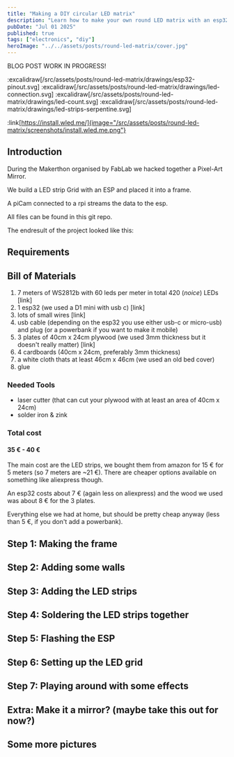 ```yaml
---
title: "Making a DIY circular LED matrix"
description: "Learn how to make your own round LED matrix with an esp32 and WLED"
pubDate: "Jul 01 2025"
published: true
tags: ["electronics", "diy"]
heroImage: "../../assets/posts/round-led-matrix/cover.jpg"
---
```


BLOG POST WORK IN PROGRESS!


:excalidraw[/src/assets/posts/round-led-matrix/drawings/esp32-pinout.svg]
:excalidraw[/src/assets/posts/round-led-matrix/drawings/led-connection.svg]
:excalidraw[/src/assets/posts/round-led-matrix/drawings/led-count.svg]
:excalidraw[/src/assets/posts/round-led-matrix/drawings/led-strips-serpentine.svg]


:link[https://install.wled.me/]{image="/src/assets/posts/round-led-matrix/screenshots/install.wled.me.png"}

## Introduction

During the Makerthon organised by FabLab we hacked together a Pixel-Art Mirror. 

We build a LED strip Grid with an ESP and placed it into a frame.

A piCam  connected to a rpi streams the data to the esp. 

All files can be found in this git repo.

The endresult of the project looked like this:

## Requirements

## Bill of Materials

1. 7 meters of WS2812b with 60 leds per meter in total 420 (*noice*) LEDs [link]
2. 1 esp32 (we used a D1 mini with usb c) [link]
3. lots of small wires [link]
4. usb cable (depending on the esp32 you use either usb-c or micro-usb) and plug (or a powerbank if you want to make it mobile)
5. 3 plates of 40cm x 24cm plywood (we used 3mm thickness but it doesn't really matter) [link]
6. 4 cardboards (40cm x 24cm, preferably 3mm thickness)
7. a white cloth thats at least 46cm x 46cm (we used an old bed cover)
8. glue

### Needed Tools

- laser cutter (that can cut your plywood with at least an area of 40cm x 24cm)
- solder iron & zink

### Total cost

#### **35 € - 40 €**

The main cost are the LED strips, we bought them from amazon for 15 € for 5 meters (so 7 meters are ~21 €). 
There are cheaper options available on something like aliexpress though.

An esp32 costs about 7 € (again less on aliexpress) and the wood we used was about 8 € for the 3 plates.

Everything else we had at home, but should be pretty cheap anyway (less than 5 €, if you don't add a powerbank).

## Step 1: Making the frame

## Step 2: Adding some walls

## Step 3: Adding the LED strips

## Step 4: Soldering the LED strips together

## Step 5: Flashing the ESP

## Step 6: Setting up the LED grid

## Step 7: Playing around with some effects

## Extra: Make it a mirror? (maybe take this out for now?)

## Some more pictures



<CircularWebcam />